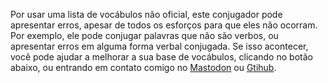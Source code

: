 Por usar uma lista de vocábulos não oficial, este conjugador pode apresentar erros, 
apesar de todos os esforços para que eles não ocorram.
Por exemplo, ele pode conjugar palavras que não são verbos, ou apresentar erros em 
alguma forma verbal conjugada. Se isso acontecer, você pode ajudar a melhorar 
a sua base de vocábulos, clicando no botão abaixo, ou entrando em
contato comigo no [Mastodon](https://ursal.zone/@renribsilva) ou 
[Gtihub](https://github.com/renribsilva/conjugador).